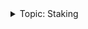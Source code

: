 <div class="stub">
<details><summary>Topic: Staking</summary>

This section is part of a series on the topic of *Staking*.

Docs:

- [Intro to staking on Vega](concepts/vega-chain.md#staking-on-vega)
- [Tutorial: Stake via APIs and smart contracts](tutorials/staking-tokens.md)

Tools:

- [Associate tokens, nominate validators on token dApp ↗](https://token.vega.xyz/)

</details>
</div>